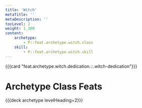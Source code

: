 ```yaml
---
title: 'Witch'
metaTitle: ''
metaDescription: ''
tocLevel: 2
weight: 1_300
content:
    archetype:
        - P::feat.archetype.witch.class
    skill:
        - P::feat.archetype.witch.skill
---
```


{{{card "feat.archetype.witch.dedication.::.witch-dedication"}}}

# Archetype Class Feats

{{{deck archetype levelHeading=2}}}
